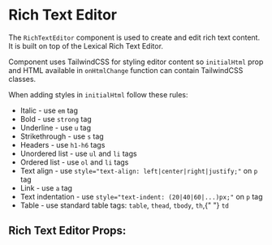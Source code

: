
# Rich Text Editor

The `RichTextEditor` component is used to create and edit rich text content.
It is built on top of the Lexical Rich Text Editor.

Component uses TailwindCSS for styling editor content so `initialHtml` prop and HTML available in `onHtmlChange` function can contain TailwindCSS classes.

When adding styles in `initialHtml` follow these rules:

<ul>
  <li>
    Italic - use <code>em</code> tag
  </li>
  <li>
    Bold - use <code>strong</code> tag
  </li>
  <li>
    Underline - use <code>u</code> tag
  </li>
  <li>
    Strikethrough - use <code>s</code> tag
  </li>
  <li>
    Headers - use <code>h1-h6</code> tags
  </li>
  <li>
    Unordered list - use <code>ul</code> and <code>li</code> tags
  </li>
  <li>
    Ordered list - use <code>ol</code> and <code>li</code> tags
  </li>
  <li>
    Text align - use <code>style="text-align: left|center|right|justify;"</code> on <code>p</code> tag
  </li>
  <li>
    Link - use <code>a</code> tag
  </li>
  <li>
    Text indentation - use <code>style="text-indent: (20|40|60|...)px;"</code> on <code>p</code> tag
  </li>
  <li>
    Table - use standard table tags: <code>table</code>, <code>thead</code>, <code>tbody</code>, <code>th</code>,{" "}
    <code>td</code>
  </li>
</ul>

<Stories includePrimary={true} />

## Rich Text Editor Props:

<ArgsTable of={RichTextEditor} />

